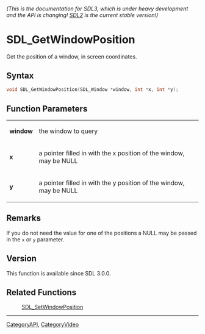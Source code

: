 ====== (This is the documentation for SDL3, which is under heavy development and the API is changing! [https://wiki.libsdl.org/ SDL2] is the current stable version!) ======
= SDL_GetWindowPosition =

Get the position of a window, in screen coordinates.

== Syntax ==

<syntaxhighlight lang='c'>
void SDL_GetWindowPosition(SDL_Window *window, int *x, int *y);
</syntaxhighlight>

== Function Parameters ==

{|
|'''window'''
|the window to query
|-
|'''x'''
|a pointer filled in with the x position of the window, may be NULL
|-
|'''y'''
|a pointer filled in with the y position of the window, may be NULL
|}

== Remarks ==

If you do not need the value for one of the positions a NULL may be passed
in the <code>x</code> or <code>y</code> parameter.

== Version ==

This function is available since SDL 3.0.0.

== Related Functions ==

:[[SDL_SetWindowPosition]]

----
[[CategoryAPI]], [[CategoryVideo]]


